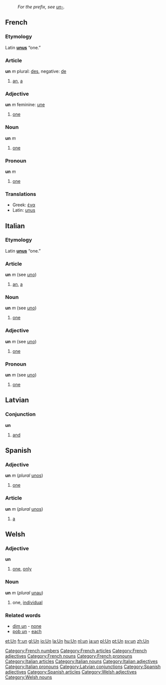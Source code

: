 :''For the prefix, see [[un-]].''
==French==
[[Category:French numbers]]
===Etymology===
Latin '''[[unus]]''' “one.”

===Article===
[[Category:French articles]]
'''un''' ''m''
plural: [[des]], negative: [[de]]
# [[an]], [[a]]
===Adjective===
[[Category:French adjectives]]
'''un''' ''m''
feminine: [[une]]
# [[one]]
===Noun===
[[Category:French nouns]]
'''un''' ''m''
# [[one]]
===Pronoun===
[[Category:French pronouns]]
'''un''' ''m''
#[[one]]
===Translations===
*Greek: [[ένα]]
*Latin: [[unus]]
==Italian==
===Etymology===
Latin '''[[unus]]''' “one.”

===Article===
[[Category:Italian articles]]
'''un''' ''m'' (see [[uno]])
# [[an]], [[a]]
===Noun===
[[Category:Italian nouns]]
'''un''' ''m'' (see [[uno]])
# [[one]]
===Adjective===
[[Category:Italian adjectives]]
'''un''' ''m'' (see [[uno]])
# [[one]]
===Pronoun===
[[Category:Italian pronouns]]
'''un''' ''m'' (see [[uno]])
# [[one]]
==Latvian==
===Conjunction===
[[Category:Latvian conjunctions]]
'''un'''
# [[and]]
==Spanish==
===Adjective===
[[Category:Spanish adjectives]]
'''un''' ''m'' (''plural'' [[unos]])
# [[one]]
===Article===
[[Category:Spanish articles]]
'''un''' ''m'' (''plural'' [[unos]])
# [[a]]
==Welsh==
===Adjective===
[[Category:Welsh adjectives]]
'''un'''
# [[one]], [[only]]
===Noun===
[[Category:Welsh nouns]]
'''un''' ''m'' (''plural'' [[unau]])
# one, [[individual]]
===Related words===
* [[dim un]] - [[none]]
* [[pob un]] - [[each]]

[[et:Un]]
[[fr:un]]
[[gl:Un]]
[[io:Un]]
[[la:Un]]
[[hu:Un]]
[[nl:un]]
[[ja:un]]
[[pl:Un]]
[[pt:Un]]
[[sv:un]]
[[zh:Un]]